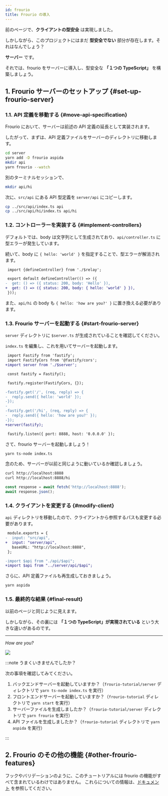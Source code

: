 ```yaml
---
id: frourio
title: Frourio の導入
---
```



前のページで、**クライアントの型安全** は実現しました。

しかしながら、このプロジェクトにはまだ **型安全でない** 部分が存在します。それはなんでしょう？

**サーバー** です。

それでは、frourio をサーバーに導入し、型安全な **「１つの TypeScript」** を構築しましょう。

## 1. Frourio サーバーのセットアップ {#set-up-frourio-server}

### 1.1. API 定義を移動する {#move-api-specification}

Frourio において、サーバーは前述の API 定義の延長として実装されます。

したがって、まずは、API 定義ファイルをサーバーのディレクトリに移動します。

```sh title=Terminal
cd server
yarn add -D frourio aspida
mkdir api
yarn frourio --watch
```

別のターミナルセッションで、

```sh title=Terminal
mkdir api/hi
```

次に、`src/api` にある API 型定義を `server/api` にコピーします。

```sh title=Terminal
cp ../src/api/index.ts api
cp ../src/api/hi/index.ts api/hi
```

### 1.2. コントローラーを実装する {#implement-controllers}

デフォルトでは、body は文字列として生成されており、`api/controller.ts` に型エラーが発生しています。

続いて、body に `{ hello: 'world' }` を指定することで、型エラーが解消されます。

```diff title=server/api/controller.ts
 import {defineController} from './$relay';

 export default defineController(() => ({
-  get: () => ({ status: 200, body: 'Hello' }),
+  get: () => ({ status: 200, body: { hello: 'world' } }),
 }));
```

また、`api/hi` の body も `{ hello: 'how are you?' }` に置き換える必要があります。

### 1.3. Frourio サーバーを起動する {#start-frourio-server}

`server` ディレクトリに `$server.ts` が生成されていることを確認してください。

`index.ts` を編集し、これを用いてサーバーを起動します。

```diff title=server/index.ts
 import Fastify from 'fastify';
 import FastifyCors from '@fastify/cors';
+import server from './$server';

 const fastify = Fastify();

 fastify.register(FastifyCors, {});

-fastify.get('/', (req, reply) => {
-  reply.send({ hello: 'world' });
-});
-
-fastify.get('/hi', (req, reply) => {
-  reply.send({ hello: 'how are you?' });
-});
+server(fastify);

 fastify.listen({ port: 8888, host: '0.0.0.0' });
```

さて、frourio サーバーを起動しましょう！

```sh title=Terminal
yarn ts-node index.ts
```

念のため、サーバーが以前と同じように動いているか確認しましょう。

```sh title=Terminal
curl http://localhost:8888
curl http://localhost:8888/hi
```

```js title='Browser Console'
const response = await fetch('http://localhost:8888');
await response.json();
```

### 1.4. クライアントを変更する {#modify-client}

`api` ディレクトリを移動したので、クライアントから参照するパスも変更する必要があります。

```diff title=aspida.config.js
 module.exports = {
-  input: "src/api",
+  input: "server/api",
   baseURL: "http://localhost:8888",
 };
```

```diff title=src/apiClient.ts
-import $api from "./api/$api";
+import $api from "../server/api/$api";
```

さらに、API 定義ファイルも再生成しておきましょう。

```sh title='Terminal'
yarn aspida
```

### 1.5. 最終的な結果 {#final-result}

以前のページと同じように見えます。

しかしながら、その裏には **「１つの TypeScript」が実現されている** という大きな違いがあるのです。

---

_How are you?_

<BrowserWindow url="http://localhost:3000">
  <img src="/img/docs/cra-how-are-you.png" />
</BrowserWindow>

:::note うまくいきませんでしたか？

次の事項を確認してみてください。

1. バックエンドサーバーを起動していますか？（`frourio-tutorial/server` ディレクトリで `yarn ts-node index.ts` を実行）
2. フロントエンドサーバーを起動していますか？（`frourio-tutorial` ディレクトリで `yarn start` を実行）
3. サーバーファイルを生成しましたか？（`frourio-tutorial/server` ディレクトリで `yarn frourio` を実行）
4. API ファイルを生成しましたか？（`frourio-tutorial` ディレクトリで `yarn aspida` を実行）

:::

## 2. Frourio のその他の機能 {#other-frourio-features}

フックやバリデーションのように、このチュートリアルには frourio の機能がすべて含まれているわけではありません。
これらについての情報は、[ドキュメント](/docs) を参照してください。
